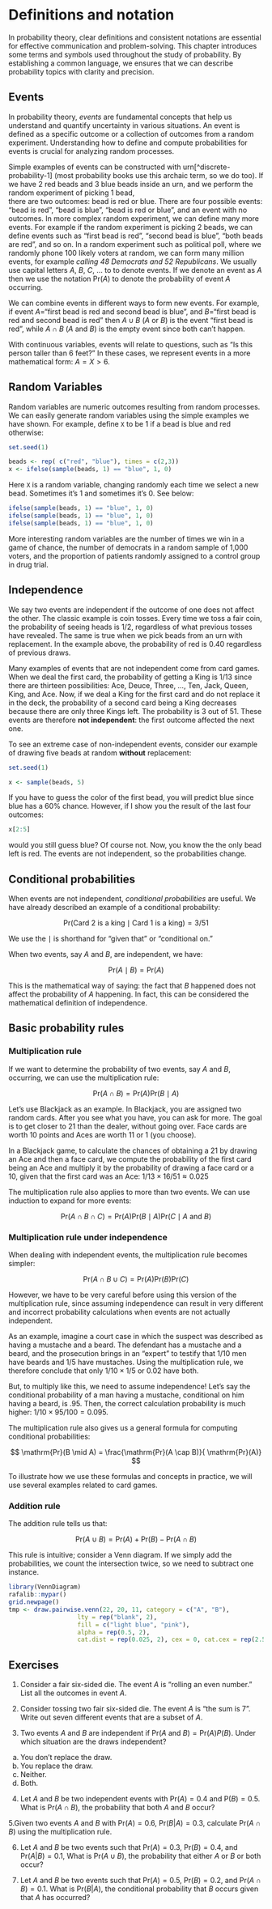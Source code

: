 # Definitions and notation

In probability theory, clear definitions and consistent notations are essential for effective communication and problem-solving. This chapter introduces some terms and symbols used throughout the study of probability. By establishing a common language, we ensures that we can describe probability topics with clarity and precision.

## Events

In probability theory, _events_ are fundamental concepts that help us understand and quantify uncertainty in various situations. 
An event is defined as a specific outcome or a collection of outcomes from a random experiment. Understanding how to define and compute probabilities for events is crucial for analyzing random processes. 

Simple examples of events can be constructed with urn[^discrete-probability-1] (most probability books use this archaic term, so we do too). If we have 2 red beads and 3 blue beads inside an urn, and we perform the random experiment of picking 1 bead,  
there are two outcomes: bead is red or blue. There are four possible events:  "bead is red", "bead is blue", "bead is red or blue", and an event with no outcomes. In more complex random experiment, we can define many more events. For example if the random experiment is picking 2 beads, we can define events such as "first bead is red", "second bead is blue", "both beads are red", and so on. In a random experiment such as political poll, where we randomly phone 100 likely voters at random, we can form many million events, for example _calling 48 Democrats and 52 Republicans_. We usually use capital letters $A$, $B$, $C$, ... to to denote events. If we denote an event as $A$ then we use the notation $\mathrm{Pr}(A)$ to denote the probability of event $A$ occurring. 

We can combine events in different ways to form new events. For example,
 if event $A$="first bead is red and second bead is blue", and $B$="first bead is red and second bead is red" then $A \cup B$ ($A$ or $B$) is the event "first bead is red", while $A \cap B$ ($A$ and $B$) is the empty event since both can't happen. 

With continuous variables, events will relate to questions, such as "Is this person taller than 6 feet?" In these cases, we represent events in a more mathematical form: $A = X > 6$. 


## Random Variables

Random variables are numeric outcomes resulting from random processes. We can easily generate random variables using the simple examples we have shown. For example, define `X` to be 1 if a bead is blue and red otherwise:

```r
set.seed(1)
```

```r
beads <- rep( c("red", "blue"), times = c(2,3))
x <- ifelse(sample(beads, 1) == "blue", 1, 0)
```

Here `X` is a random variable, changing randomly each time we select a new bead. Sometimes it's 1 and sometimes it's 0. See below:

```r
ifelse(sample(beads, 1) == "blue", 1, 0)
ifelse(sample(beads, 1) == "blue", 1, 0)
ifelse(sample(beads, 1) == "blue", 1, 0)
```

More interesting random variables are the number of times we win in a game of chance, the number of democrats in a random sample of 1,000 voters, and the proportion of patients randomly assigned to a control group in drug trial. 

## Independence

We say two events are independent if the outcome of one does not affect the other. The classic example is coin tosses. Every time we toss a fair coin, the probability of seeing heads is 1/2, regardless of what previous tosses have revealed. The same is true when we pick beads from an urn with replacement. In the example above, the probability of red is 0.40 regardless of previous draws.

Many examples of events that are not independent come from card games. When we deal the first card, the probability of getting a King is 1/13 since there are thirteen possibilities: Ace, Deuce, Three, $\dots$, Ten, Jack, Queen, King, and Ace. Now, if we deal a King for the first card and do not replace it in the deck, the probability of a second card being a King decreases because there are only three Kings left. The probability is 3 out of 51. These events are therefore **not independent**: the first outcome affected the next one.

To see an extreme case of non-independent events, consider our example of drawing five beads at random **without** replacement:

```r
set.seed(1)
```

```r
x <- sample(beads, 5)
```

If you have to guess the color of the first bead, you will predict blue since blue has a 60% chance. However, if I show you the result of the last four outcomes:

```r
x[2:5]
```

would you still guess blue? Of course not. Now, you know the the only bead left is red. The events are not independent, so the probabilities change.

## Conditional probabilities

When events are not independent, *conditional probabilities* are useful. We have already described an example of a conditional probability: 

$$
\mathrm{Pr}(\mbox{Card 2 is a king} \mid \mbox{Card 1 is a king}) = 3/51
$$

We use the $\mid$ is shorthand for "given that" or "conditional on."

When two events, say $A$ and $B$, are independent, we have:

$$
\mathrm{Pr}(A \mid B) = \mathrm{Pr}(A) 
$$

This is the mathematical way of saying: the fact that $B$ happened does not affect the probability of $A$ happening. In fact, this can be considered the mathematical definition of independence.

## Basic probability rules

### Multiplication rule

If we want to determine the probability of two events, say $A$ and $B$, occurring, we can use the multiplication rule:

$$ 
\mathrm{Pr}(A \cap B) = \mathrm{Pr}(A)\mathrm{Pr}(B \mid A)
$$ 

Let's use Blackjack as an example. In Blackjack, you are assigned two random cards. After you see what you have, you can ask for more. The goal is to get closer to 21 than the dealer, without going over. Face cards are worth 10 points and Aces are worth 11 or 1 (you choose).

In a Blackjack game, to calculate the chances of obtaining a 21 by drawing an Ace and then a face card, we compute the probability of the first card being an Ace and multiply it by the probability of drawing a face card or a 10, given that the first card was an Ace: $1/13 \times 16/51 \approx 0.025$

The multiplication rule also applies to more than two events. We can use induction to expand for more events:

$$ 
\mathrm{Pr}(A \cap B \cap C) = \mathrm{Pr}(A)\mathrm{Pr}(B \mid A)\mathrm{Pr}(C \mid A \mbox{ and } B)
$$

### Multiplication rule under independence

When dealing with independent events, the multiplication rule becomes simpler:

$$ 
\mathrm{Pr}(A \cap B \cup C) = \mathrm{Pr}(A)\mathrm{Pr}(B)\mathrm{Pr}(C)
$$

However, we have to be very careful before using this version of the multiplication rule, since assuming independence can result in very different and incorrect probability calculations when events are not actually independent.

As an example, imagine a court case in which the suspect was described as having a mustache and a beard. The defendant has a mustache and a beard, and the prosecution brings in an "expert" to testify that 1/10 men have beards and 1/5 have mustaches. Using the multiplication rule, we therefore conclude that only $1/10 \times 1/5$ or 0.02 have both.

But, to multiply like this, we need to assume independence! Let's say the conditional probability of a man having a mustache, conditional on him having a beard, is .95. Then, the correct calculation probability is much higher: $1/10 \times 95/100 = 0.095$.

The multiplication rule also gives us a general formula for computing conditional probabilities:

$$ 
\mathrm{Pr}(B \mid A) = \frac{\mathrm{Pr}(A \cap B)}{ \mathrm{Pr}(A)}
$$

To illustrate how we use these formulas and concepts in practice, we will use several examples related to card games.

### Addition rule

The addition rule tells us that:

$$
\mathrm{Pr}(A \cup B) = \mathrm{Pr}(A) + \mathrm{Pr}(B) - \mathrm{Pr}(A \cap B)
$$

This rule is intuitive; consider a Venn diagram. If we simply add the probabilities, we count the intersection twice, so we need to subtract one instance.

```r
library(VennDiagram)
rafalib::mypar()
grid.newpage()
tmp <- draw.pairwise.venn(22, 20, 11, category = c("A", "B"), 
                   lty = rep("blank", 2), 
                   fill = c("light blue", "pink"), 
                   alpha = rep(0.5, 2),  
                   cat.dist = rep(0.025, 2), cex = 0, cat.cex = rep(2.5,2))
```

## Exercises

1. Consider a fair six-sided die. The event $A$ is "rolling an even number." 
List all the outcomes in event $A$.

2. Consider tossing two fair six-sided die. The event $A$ is "the sum is 7". Write out seven different events that are a subset of $A$.  


3. Two events $A$ and $B$ are independent if $\mathrm{Pr}(A \mbox{ and } B) = \mathrm{Pr}(A) P(B)$. Under which situation are the draws independent?

a.  You don't replace the draw.
b.  You replace the draw.
c.  Neither.
d.  Both.


4. Let $A$ and $B$ be two independent events with  $\mathrm{Pr}(A) = 0.4$ and $\mbox{P}(B) = 0.5$. What is $\mathrm{Pr}(A \cap B)$, the probability that both $A$ and $B$ occur?

5.Given two events $A$ and $B$ with $\mathrm{Pr}(A) = 0.6$, $\mathrm{Pr}(B|A) = 0.3$, calculate $\mathrm{Pr}(A  \cap B)$ using the multiplication rule.


6. Let $A$ and $B$ be two events such that  $\mathrm{Pr}(A) = 0.3$,  $\mathrm{Pr}(B) = 0.4$, and  $\mathrm{Pr}(A|B) = 0.1$, What is  $\mathrm{Pr}(A\cup B)$, the probability that either $A$ or $B$ or both occur?

7. Let $A$ and $B$ be two events such that  $\mathrm{Pr}(A) = 0.5$,  $\mathrm{Pr}(B) = 0.2$, and  $\mathrm{Pr}(A \cap B) = 0.1$. What is $\mathrm{Pr}(B|A)$, the conditional probability that $B$ occurs given that $A$ has occurred?

